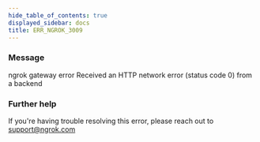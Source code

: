```yaml
---
hide_table_of_contents: true
displayed_sidebar: docs
title: ERR_NGROK_3009
---
```


### Message

ngrok gateway error
Received an HTTP network error (status code 0) from a backend

### Further help

If you're having trouble resolving this error, please reach out to [support@ngrok.com](mailto:support@ngrok.com?subject=Help%20with%20ERR_NGROK_3009)
